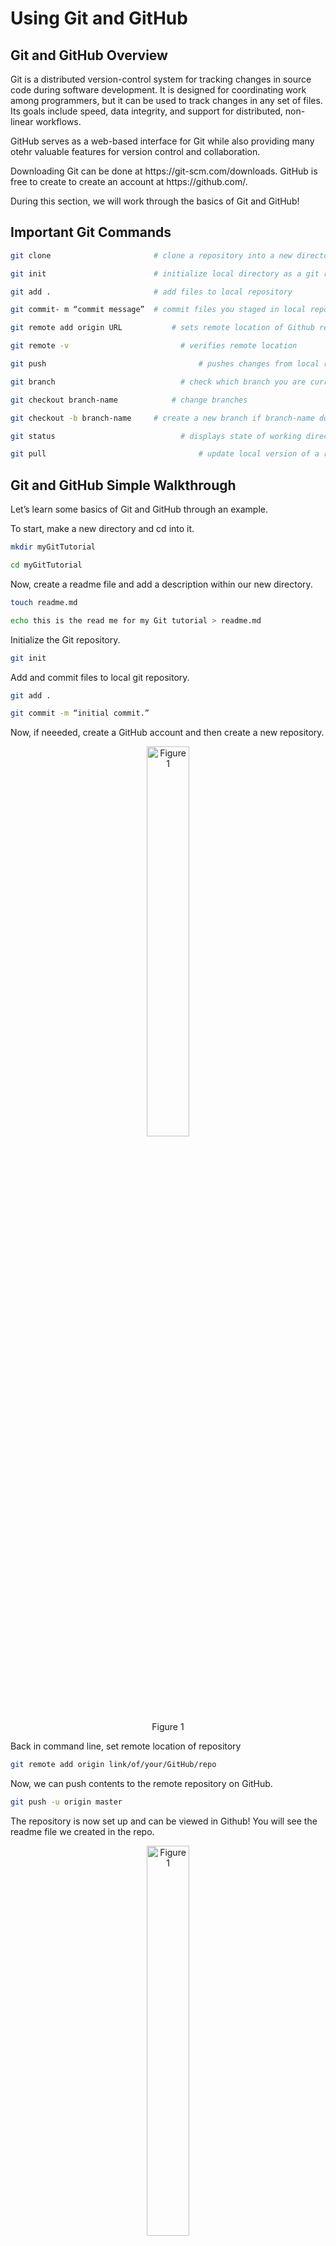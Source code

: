 # Using Git and GitHub

## Git and GitHub Overview

Git is a distributed version-control system for tracking changes in source code during software development. It is designed for coordinating work among programmers, but it can be used to track changes in any set of files. Its goals include speed, data integrity, and support for distributed, non-linear workflows.

GitHub serves as a web-based interface for Git while also providing many otehr valuable features for version control and collaboration.

Downloading Git can be done at https://git-scm.com/downloads. GitHub is free to create to create an account at https://github.com/.

During this section, we will work through the basics of Git and GitHub!

## Important Git Commands

```bash
git clone                       # clone a repository into a new directory
```

```bash
git init                        # initialize local directory as a git repository
```

```bash
git add . 	                    # add files to local repository
```

```bash
git commit- m “commit message”	# commit files you staged in local repository
```

```bash
git remote add origin URL		    # sets remote location of Github repository with URL
```

```bash
git remote -v 				          # verifies remote location
```

```bash
git push 					              # pushes changes from local repository to remote repository 
```

```bash
git branch 				              # check which branch you are currently working on
```

```bash
git checkout branch-name		    # change branches
```

```bash
git checkout -b branch-name	    # create a new branch if branch-name does not exist 
```

```bash
git status 				              # displays state of working directory and changed states
```

```bash
git pull 					              # update local version of a repository from remote repository
```

## Git and GitHub Simple Walkthrough 

Let's learn some basics of Git and GitHub through an example.

To start, make a new directory and cd into it. 

```bash
mkdir myGitTutorial

cd myGitTutorial
```

Now, create a readme file and add a description within our new directory.

```bash
touch readme.md

echo this is the read me for my Git tutorial > readme.md
```

Initialize the Git repository.

```bash
git init
```

Add and commit files to local git repository.

```bash
git add .

git commit -m “initial commit.”
```


Now, if neeeded, create a GitHub account and then create a new repository. 

<center>![Figure 1](images/create new git repo.png){width=40%}</center>

Back in command line, set remote location of repository 

```bash
git remote add origin link/of/your/GitHub/repo
```

Now, we can push contents to the remote repository on GitHub.

```bash
git push -u origin master
```

The repository is now set up and can be viewed in Github! You will see the readme file we created in the repo.

<center>![Figure 1](images/github view.png){width=40%}</center>

Next, we can create a new branch. 

```bash
git checkout -b tutorial-branch
```

Make a new file in the tutorial branch

```bash
touch branch.txt
echo this is for the tutorial branch > branch.txt
```

Stage and commit files to branch.

```bash
git add .

git commit -m "txt file to branch"
```

Push staged files to branch.

```bash
git push --set-upstream origin tutorial-branch
```

When we return to github we will notice that there are two branches!

<center>![Figure 1](images/branch.png){width=40%}</center>

Notice that the master branch does not have the newly created branch.txt file. If we navigate to tutorial-branch, we will see the branch.txt file! 

<center>![Figure 1](images/commit.png){width=40%}</center>

Let's update the master branch with the added files from the branch. To update the master branch, we will need to create a pull request.

Click the green button that says ‘compare and pull request’. 

<center>![Figure 1](images/pull.png]){width=40%}</center>

Then, click ‘create pull request’. Notice how there are no conflicts with the master branch! 

<center>![Figure 1](images/merge.png]){width=40%}</center>

Now click ‘Merge pull request’ and then ‘confirm merge’. 

<center>![Figure 1](images/final.png]){width=40%}</center>

Once the merge is done processing we can return to the master branch and we will see that branch.txt is now available on the master!